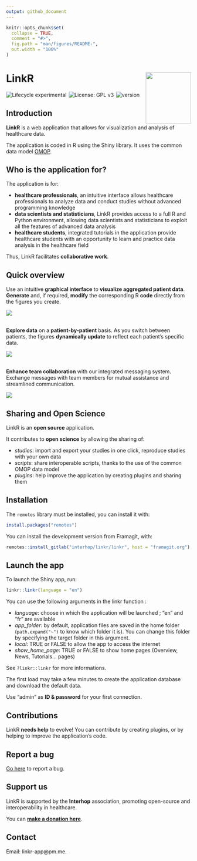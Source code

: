 ```yaml
---
output: github_document
---
```


<!-- README.md is generated from README.Rmd. Please edit that file -->

```r
knitr::opts_chunk$set(
  collapse = TRUE,
  comment = "#>",
  fig.path = "man/figures/README-",
  out.width = "100%"
)
```

# LinkR <a href="https://framagit.org/interhop/linkr/linkr"><img src="https://framagit.org/interhop/linkr/linkr/-/raw/master/man/figures/hex.png" align="right" width = "123" height="140" /></a>

<img src = "https://img.shields.io/badge/lifecycle-experimental-orange.svg" alt = "Lifecycle experimental" style = "margin-right:2px;"/>
<img src = "https://img.shields.io/badge/License-GPLv3-blue.svg" alt = "License: GPL v3" style = "margin-right:2px;"/>
<img src = "https://img.shields.io/badge/version-0.3.0.9005-blue" alt = "version" style = "margin-right:2px;" />

## Introduction

**LinkR** is a web application that allows for visualization and analysis of healthcare data.

The application is coded in R using the Shiny library. It uses the common data model <a href = "https://ohdsi.github.io/CommonDataModel/" target = "_blank">OMOP</a>.

## Who is the application for?

The application is for:

- **healthcare professionals**, an intuitive interface allows healthcare professionals to analyze data and conduct studies without advanced programming knowledge
- **data scientists and statisticians**, LinkR provides access to a full R and Python environment, allowing data scientists and statisticians to exploit all the features of advanced data analysis
- **healthcare students**, integrated tutorials in the application provide healthcare students with an opportunity to learn and practice data analysis in the healthcare field

Thus, LinkR facilitates **collaborative work**.

## Quick overview

Use an intuitive **graphical interface** to **visualize aggregated patient data**. **Generate** and, if required, **modify** the corresponding R **code** directly from the figures you create.

<img src="man/figures/ggplot2_plugin.gif" /><br /><br />

**Explore data** on a **patient-by-patient** basis. As you switch between patients, the figures **dynamically update** to reflect each patient's specific data.

<img src="man/figures/dygraphs_plugin.gif" /><br /><br />

**Enhance team collaboration** with our integrated messaging system. Exchange messages with team members for mutual assistance and streamlined communication.

<img src="man/figures/messages.gif" />

## Sharing and Open Science

LinkR is an **open source** application.

It contributes to **open science** by allowing the sharing of:

- *studies*: import and export your studies in one click, reproduce studies with your own data
- *scripts*: share interoperable scripts, thanks to the use of the common OMOP data model
- *plugins*: help improve the application by creating plugins and sharing them

## Installation

The `remotes` library must be installed, you can install it with:
```r
install.packages("remotes")
```

You can install the development version from Framagit, with:
```r
remotes::install_gitlab("interhop/linkr/linkr", host = "framagit.org")
```

## Launch the app

To launch the Shiny app, run:
```r
linkr::linkr(language = "en")
```

You can use the following arguments in the linkr function :

- *language*: choose in which the application will be launched ; "en" and "fr" are available
- *app_folder*: by default, application files are saved in the home folder (`path.expand("~")` to know which folder it is). You can change this folder by specifying the target folder in this argument.
- *local*: TRUE or FALSE to allow the app to access the internet
- *show_home_page*: TRUE or FALSE to show home pages (Overview, News, Tutorials... pages)

See `?linkr::linkr` for more informations.

The first load may take a few minutes to create the application database and download the default data.

Use "admin" as **ID & password** for your first connection.

## Contributions

LinkR **needs help** to evolve! You can contribute by creating plugins, or by helping to improve the application's code.

## Report a bug

<a href = "https://framagit.org/interhop/linkr/linkr/-/issues" target = "_blank">Go here</a> to report a bug.

## Support us

LinkR is supported by the **Interhop** association, promoting open-source and interoperability in healthcare. 

You can **<a href = "https://interhop.org/en/dons/" target = "_blank">make a donation here</a>**.

## Contact

Email: linkr-app@pm.me.
